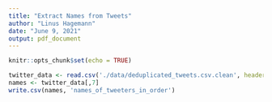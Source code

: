 ```yaml
---
title: "Extract Names from Tweets"
author: "Linus Hagemann"
date: "June 9, 2021"
output: pdf_document
---
```


```r
knitr::opts_chunk$set(echo = TRUE)
```

```r
twitter_data <- read.csv('./data/deduplicated_tweets.csv.clean', header = FALSE)
names <- twitter_data[,7]
write.csv(names, 'names_of_tweeters_in_order')
```

